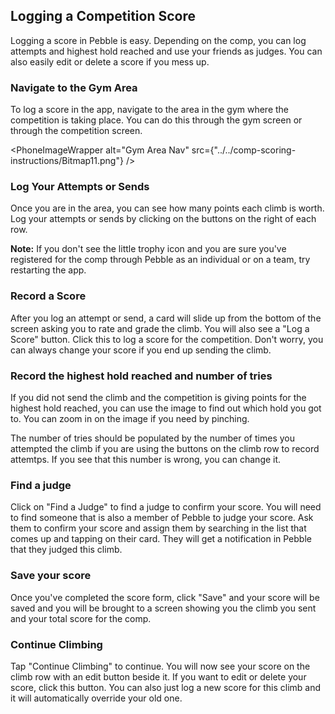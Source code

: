 

## Logging a Competition Score

Logging a score in Pebble is easy. Depending on the comp, you can log attempts and highest hold reached and use your friends as judges. You can also easily edit or delete a score if you mess up.

### Navigate to the Gym Area

To log a score in the app, navigate to the area in the gym where the competition is taking place. You can do this through the gym screen or through the competition screen.

<PhoneImageWrapper
  alt="Gym Area Nav"
  src={"../../comp-scoring-instructions/Bitmap11.png"}
/>

### Log Your Attempts or Sends

Once you are in the area, you can see how many points each climb is worth. Log your attempts or sends by clicking on the buttons on the right of each row.

<PhoneImageWrapper alt="Log Attempts" src={Bitmap10} />

**Note:** If you don't see the little trophy icon and you are sure you've registered for the comp through Pebble as an individual or on a team, try restarting the app.

### Record a Score

After you log an attempt or send, a card will slide up from the bottom of the screen asking you to rate and grade the climb. You will also see a "Log a Score" button. Click this to log a score for the competition. Don't worry, you can always change your score if you end up sending the climb.

<PhoneImageWrapper alt="Send Swiper" src={Bitmap9} />

### Record the highest hold reached and number of tries

If you did not send the climb and the competition is giving points for the highest hold reached, you can use the image to find out which hold you got to. You can zoom in on the image if you need by pinching.

The number of tries should be populated by the number of times you attempted the climb if you are using the buttons on the climb row to record attemtps. If you see that this number is wrong, you can change it.

<PhoneImageWrapper alt="Highest Hold" src={Bitmap8} />

### Find a judge

Click on "Find a Judge" to find a judge to confirm your score. You will need to find someone that is also a member of Pebble to judge your score. Ask them to confirm your score and assign them by searching in the list that comes up and tapping on their card. They will get a notification in Pebble that they judged this climb.

<PhoneImageWrapper alt="Find a Judge" src={Bitmap7} />

### Save your score

Once you've completed the score form, click "Save" and your score will be saved and you will be brought to a screen showing you the climb you sent and your total score for the comp.

<PhoneImageWrapper alt="Your Score" src={Bitmap4} />

### Continue Climbing

Tap "Continue Climbing" to continue. You will now see your score on the climb row with an edit button beside it. If you want to edit or delete your score, click this button. You can also just log a new score for this climb and it will automatically override your old one.

<PhoneImageWrapper alt="Edit Score" src={Bitmap3} />

